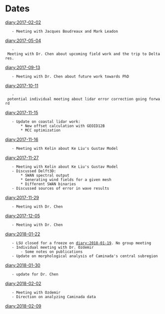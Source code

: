 = Dates =
[[diary:2017-02-02]]
	- Meeting with Jacques Boudreaux and Mark Leadon
[[diary:2017-05-04]]
	- Meeting with Dr. Chen about upcoming field work and the trip to Deltares.
[[diary:2017-09-13]]
	- Meeting with Dr. Chen about future work towards PhD
[[diary:2017-10-11]]
	- potential individual meeting about lidar error correction going forward
[[diary:2017-11-15]]
	- Update on coastal lidar work:
		* New offset calculation with GEOID12B
		* MCC optimization
[[diary:2017-11-16]]
	- Meeting with Kelin about Ke Liu's Gustav Model
[[diary:2017-11-27]]
	- Meeting with Kelin about Ke Liu's Gustav Model
	- Discussed Delft3D:
		* SWAN spectral output
		* Generating wind fields for a given mesh
		* Different SWAN binaries
	- Discussed sources of error in wave results
[[diary:2017-11-29]]
	- Meeting with Dr. Chen
[[diary:2017-12-05]]
	- Meeting with Dr. Chen
[[diary:2018-01-22]]
	- LSU closed for a freeze on [[diary:2018-01-19]]. No group meeting
	- Individual meeting with Dr. Ozdemir
		- Some notes on publications
	- Update on morphological analysis of Caminada's central subregion
[[diary:2018-01-30]]
	- update for Dr. Chen
[[diary:2018-02-02]]
	- Meeting with Ozdemir
	- Direction on analyzing Caminada data
[[diary:2018-02-09]]
